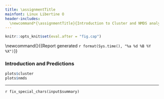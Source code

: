 ```yaml
---
title: \assignmentTitle
mainfont: Linux Libertine O
header-includes:
  \newcommand*{\assignmentTitle}{Introduction to Cluster and NMDS analyses}
---
```



```r
knitr::opts_knit$set(eval.after = "fig.cap")
```

<!-- Have to be defined here so they can be used in LaTex header. -->
<!-- First page header -->
\newcommand{\stuName}{`r input$student_name`} 
<!-- Last page footer -->
\newcommand{\firstFancyfoot}{{\footnotesize Report generated `r format(Sys.time(), "%a %d %B %Y %X")`}}
\thispagestyle{first_page}

\subsection*{\assignmentTitle}

### Introduction and Predictions


\begin{enumerate}
\begin{multicols}{2}
\item `r predictions_question1`

\textbf{You predicted} “`r fix_special_chars(input$predictions_question1)`”

\item `r predictions_question2`

\textbf{You explained} “`r fix_special_chars(input$predictions_question2)`”

\item `r cluster_question1`

\textbf{You explained} “`r fix_special_chars(input$cluster_question1)`”

\item `r nmds_question1`

\textbf{You explained} “`r fix_special_chars(input$nmds_question1)`”

\end{multicols}

\end{enumerate}

```r
plots$cluster
plots$nmds
```

***

`r fix_special_chars(input$summary)`

<!-- Time stamp the report -->
\thispagestyle{last_page}
